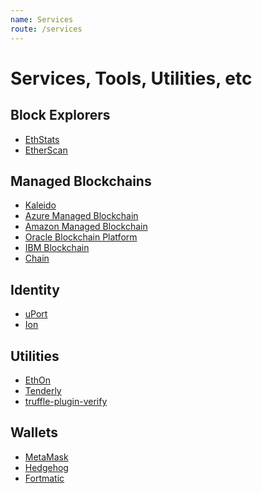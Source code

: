 ```yaml
---
name: Services
route: /services
---
```


# Services, Tools, Utilities, etc

## Block Explorers

- [EthStats](https://ethstats.io/)
- [EtherScan](https://etherscan.io/)

## Managed Blockchains

- [Kaleido](https://kaleido.io/)
- [Azure Managed Blockchain](https://azure.microsoft.com/en-us/solutions/blockchain/)
- [Amazon Managed Blockchain](https://aws.amazon.com/managed-blockchain/)
- [Oracle Blockchain Platform](https://www.oracle.com/cloud/blockchain/)
- [IBM Blockchain](https://www.ibm.com/blockchain)
- [Chain](https://chain.com/)

## Identity

- [uPort](https://www.uport.me/)
- [Ion](https://github.com/decentralized-identity/ion/)

## Utilities

- [EthOn](https://ethon.consensys.net/)
- [Tenderly](https://tenderly.dev/)
- [truffle-plugin-verify](https://github.com/rkalis/truffle-plugin-verify#readme)

## Wallets

- [MetaMask](https://metamask.io)
- [Hedgehog](https://hedgehog.audius.co)
- [Fortmatic](https://fortmatic.com/)
